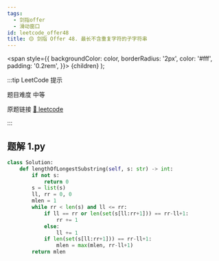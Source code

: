 ```yaml
---
tags:
  - 剑指offer
  - 滑动窗口
id: leetcode_offer48
title: 🟡 剑指 Offer 48. 最长不含重复字符的子字符串
---
```


  <span
    style={{
      backgroundColor: color,
      borderRadius: '2px',
      color: '#fff',
      padding: '0.2rem',
    }}>
    {children}
  </span>
);

:::tip LeetCode 提示

题目难度 <Highlight color="#ffc01e">中等</Highlight>

原题链接 [🔗 leetcode](https://leetcode-cn.com/problems/zui-chang-bu-han-zhong-fu-zi-fu-de-zi-zi-fu-chuan-lcof/)

:::



## 题解 1.py

```py
class Solution:
    def lengthOfLongestSubstring(self, s: str) -> int:
        if not s:
            return 0
        s = list(s)
        ll, rr = 0, 0
        mlen = 1
        while rr < len(s) and ll <= rr:
            if ll == rr or len(set(s[ll:rr+1])) == rr-ll+1:
                rr += 1
            else:
                ll += 1
            if len(set(s[ll:rr+1])) == rr-ll+1:
                mlen = max(mlen, rr-ll+1)
        return mlen
```


